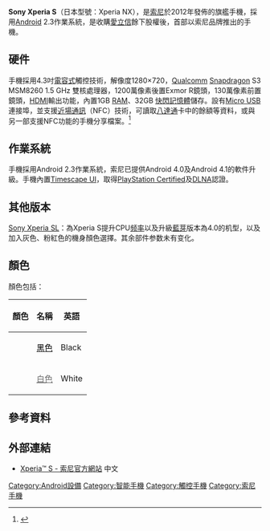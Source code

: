 {{Infobox Mobile
| name             = Sony Xperia S<br/>（日本型號：Xperia NX）
| codename         =
| logo             =
| image            = Sony Xperia S Front.jpg
| imagesize        = 200
| caption          =
| slogan           =
| brand            = [[索尼移動通信|索尼移動通信]]
| manufacturer     = [[索尼移動通信|索尼移動通信]]
| series           = [[Xperia|Xperia]]
| modelnumber      = SO-02D/LT26i
| networks         =
| released         =
| available        = 2012年3月
| predecessor      = [[Sony_Ericsson_Xperia_Arc_S|Sony Ericsson Xperia Arc S]]
| successor        = [[Sony_Xperia_SL|Sony Xperia SL]]<br/>[[Sony_Xperia_TX|Sony Xperia TX]]
| related          =
| type             = [[智能手機|智能手機]]
| form             = Slate
| size             = 128×64×10.6MM
| weight           = 144G
| operatingsystem  = [[Android|Android]] 2.3→4.0→4.1
| soc              = [[Qualcomm|Qualcomm]] [[Snapdragon|Snapdragon]] S3 MSM8260
| cpu              = 1.5 GHz 雙核
| gpu              = [[Adreno|Adreno]] 220
| memory           =
| storage          =
| memory_card      =
| battery          = 1750mAh
| input            =
| display          =
| rear_camera      = 1200萬像素
| media_formats    =
| ringtone         =
| connectivity     =
| website          = {{Official website|http://www.sonymobile.com/us/products/phones/xperia-s/}}
}}
'''Sony Xperia S'''（日本型號：Xperia NX），是[[索尼|索尼]]於2012年發佈的旗艦手機，採用[[Android|Android]] 2.3作業系統，是收購[[愛立信|愛立信]]餘下股權後，首部以索尼品牌推出的手機。

== 硬件 ==
手機採用4.3吋[[電容式|電容式]]觸控技術，解像度1280×720，[[Qualcomm|Qualcomm]] [[Snapdragon|Snapdragon]] S3 MSM8260 1.5 GHz 雙核處理器，1200萬像素後置Exmor R鏡頭，130萬像素前置鏡頭，[[HDMI|HDMI]]輸出功能，內置1GB [[隨機存取記憶體|RAM]]、32GB [[快閃記憶體|快閃記憶體]]儲存。設有[[Micro_USB|Micro USB]]連接埠，並支援[[近場通訊|近場通訊]]（NFC）技術，可讀取[[八達通|八達通]]卡中的餘額等資料，或與另一部支援NFC功能的手機分享檔案。<ref>{{Cite web |url=http://www.sonymobile.com/gb/products/accessories/xperia-smarttags/ |title=存档副本 |accessdate=2012-03-20 |archive-date=2015-09-24 |archive-url=https://web.archive.org/web/20150924104108/http://www.sonymobile.com/gb/products/accessories/xperia-smarttags/ |dead-url=no }}</ref>

== 作業系統 ==
手機採用Android 2.3作業系統，索尼已提供Android 4.0及Android 4.1的軟件升級。手機內置[[Timescape_UI|Timescape UI]]，取得[[PlayStation_Certified|PlayStation Certified]]及[[DLNA|DLNA]]認證。

== 其他版本 ==
[[Sony_Xperia_SL|Sony Xperia SL]]：為Xperia S提升CPU[[频率|频率]]以及升級[[藍芽|藍芽]]版本為4.0的机型，以及加入灰色、粉紅色的機身顏色選擇。其余部件参数未有变化。

== 顏色 ==
顏色包括：
{| class="wikitable + sortable"
|-
!顏色!!名稱!!英語
|-
|bgcolor="#000000"| ||[[黑色|<font color="#000000">黑色</font>]]||Black
|-
|bgcolor="#FFFFFF"| ||[[白色|<font color="#696969">白色</font>]]||White
|}

== 參考資料 ==
{{reflist}}

== 外部連結 ==
*[http://www.sonymobile.com/global-zh/products/phones/xperia-s/ Xperia™ S - 索尼官方網站]{{Wayback|url=http://www.sonymobile.com/global-zh/products/phones/xperia-s/ |date=20120516120130 }} 中文

{{Sony phones}}

[[Category:Android設備|Category:Android設備]]
[[Category:智能手機|Category:智能手機]]
[[Category:觸控手機|Category:觸控手機]]
[[Category:索尼手機|Category:索尼手機]]